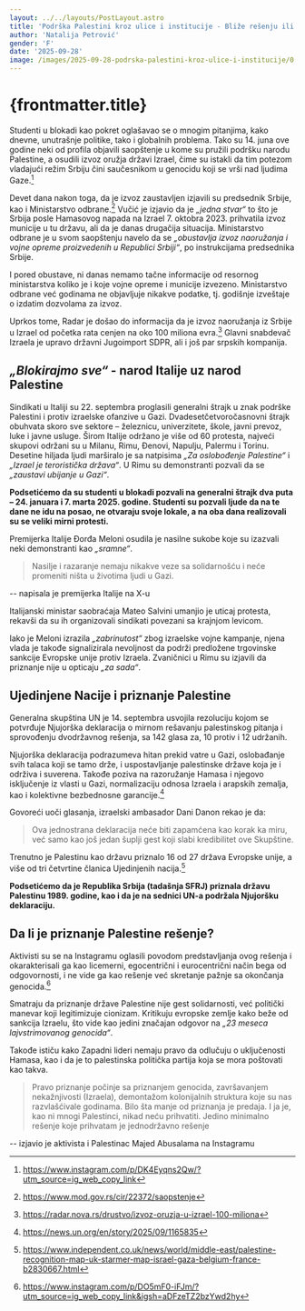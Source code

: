 ```yaml
---
layout: ../../layouts/PostLayout.astro
title: 'Podrška Palestini kroz ulice i institucije - Bliže rešenju ili politički manevar?'
author: 'Natalija Petrović'
gender: 'F'
date: '2025-09-28'
image: /images/2025-09-28-podrska-palestini-kroz-ulice-i-institucije/0.jpeg
---
```



# {frontmatter.title}

Studenti u blokadi kao pokret oglašavao se o mnogim pitanjima, kako dnevne, unutrašnje
politike, tako i globalnih problema. Tako su 14. juna ove godine neki od profila objavili
saopštenje u kome su pružili podršku narodu Palestine, a osudili izvoz oružja državi Izrael, čime
su istakli da tim potezom vladajući režim Srbiju čini saučesnikom u genocidu koji se vrši nad
ljudima Gaze.[^1]

Devet dana nakon toga, da je izvoz zaustavljen izjavili su predsednik Srbije, kao i Ministarstvo
odbrane.[^2] Vučić je izjavio da je _„jedna stvar“_ to što je Srbija posle Hamasovog napada na Izrael 7. oktobra 2023. prihvatila izvoz municije u tu državu, ali da je danas drugačija situacija.
Ministarstvo odbrane je u svom saopštenju navelo da se _„obustavlja izvoz naoružanja i vojne
opreme proizvedenih u Republici Srbiji“_, po instrukcijama predsednika Srbije.

I pored obustave, ni danas nemamo tačne informacije od resornog ministarstva koliko je i koje
vojne opreme i municije izvezeno. Ministarstvo odbrane već godinama ne objavljuje nikakve
podatke, tj. godišnje izveštaje o izdatim dozvolama za izvoz.

Uprkos tome, Radar je došao do informacija da je izvoz naoružanja iz Srbije u Izrael od početka
rata cenjen na oko 100 miliona evra.[^3] Glavni snabdevač Izraela je upravo državni Jugoimport
SDPR, ali i još par srpskih kompanija.

## _„Blokirajmo sve“_ - narod Italije uz narod Palestine

Sindikati u Italiji su 22. septembra proglasili generalni štrajk u znak podrške Palestini i protiv
izraelske ofanzive u Gazi. Dvadesetčetvoročasnovni štrajk obuhvata skoro sve sektore –
železnicu, univerzitete, škole, javni prevoz, luke i javne usluge. Širom Italije održano je više od
60 protesta, najveći skupovi održani su u Milanu, Rimu, Đenovi, Napulju, Palermu i Torinu.
Desetine hiljada ljudi marširalo je sa natpisima _„Za oslobođenje Palestine“_ i _„Izrael je
teroristička država“_. U Rimu su demonstranti pozvali da se _„zaustavi ubijanje u Gazi“_.

**Podsetićemo da su studenti u blokadi pozvali na generalni štrajk dva puta – 24. januara i 7.
marta 2025. godine. Studenti su pozvali ljude da na te dane ne idu na posao, ne otvaraju svoje
lokale, a na oba dana realizovali su se veliki mirni protesti.**

Premijerka Italije Đorđa Meloni osudila je nasilne sukobe koje su izazvali neki demonstranti kao _„sramne“_.

> Nasilje i razaranje nemaju nikakve veze sa solidarnošću i neće promeniti ništa u životima ljudi u Gazi.

-- napisala je premijerka Italije na X-u

Italijanski ministar saobraćaja Mateo Salvini umanjio je uticaj protesta, rekavši da su ih organizovali sindikati povezani sa krajnjom levicom.

Iako je Meloni izrazila _„zabrinutost“_ zbog izraelske vojne kampanje, njena vlada je takođe
signalizirala nevoljnost da podrži predložene trgovinske sankcije Evropske unije protiv Izraela.
Zvaničnici u Rimu su izjavili da priznanje nije u opticaju _„za sada“_.

## Ujedinjene Nacije i priznanje Palestine

Generalna skupština UN je 14. septembra usvojila rezoluciju kojom se potvrđuje Njujorška
deklaracija o mirnom rešavanju palestinskog pitanja i sprovođenju dvodržavnog rešenja, sa 142
glasa za, 10 protiv i 12 udržanih.

Njujorška deklaracija podrazumeva hitan prekid vatre u Gazi, oslobađanje svih talaca koji se
tamo drže, i uspostavljanje palestinske države koja je i održiva i suverena. Takođe poziva na
razoružanje Hamasa i njegovo isključenje iz vlasti u Gazi, normalizaciju odnosa Izraela i
arapskih zemalja, kao i kolektivne bezbednosne garancije.[^4]

Govoreći uoči glasanja, izraelski ambasador Dani Danon rekao je da:

> Ova jednostrana deklaracija neće biti zapamćena kao korak ka miru, već samo kao još jedan šuplji gest koji slabi kredibilitet ove Skupštine.

Trenutno je Palestinu kao državu priznalo 16 od 27 država Evropske unije, a više od tri četvrtine
članica Ujedinjenih nacija.[^5]

**Podsetićemo da je Republika Srbija (tadašnja SFRJ) priznala državu Palestinu 1989. godine, kao
i da je na sednici UN-a podržala Njujoršku deklaraciju.**

## Da li je priznanje Palestine rešenje?

Aktivisti su se na Instagramu oglasili povodom predstavljanja ovog rešenja i okarakterisali ga
kao licemerni, egocentrični i eurocentrični način bega od odgovornosti, i ne vide ga kao rešenje
već skretanje pažnje sa okončanja genocida.[^6]

Smatraju da priznanje države Palestine nije gest solidarnosti, već politički manevar koji
legitimizuje cionizam. Kritikuju evropske zemlje kako beže od sankcija Izraelu, što vide kao
jedini značajan odgovor na _„23 meseca lajvstrimovanog genocida“_.

Takođe ističu kako Zapadni lideri nemaju pravo da odlučuju o uključenosti Hamasa, kao i da je
to palestinska politička partija koja se mora poštovati kao takva.

> Pravo priznanje počinje sa priznanjem genocida, završavanjem nekažnjivosti (Izraela),
> demontažom kolonijalnih struktura koje su nas razvlašćivale godinama. Bilo šta manje od
> priznanja je predaja. I ja je, kao ni mnogi Palestinci, nikad neću prihvatiti. Jedino minimalno
> rešenje koje prihvatam je jednodržavno rešenje

-- izjavio je aktivista i Palestinac Majed Abusalama na Instagramu

[^1]: https://www.instagram.com/p/DK4Eyqns2Qw/?utm_source=ig_web_copy_link

[^2]: https://www.mod.gov.rs/cir/22372/saopstenje

[^3]: https://radar.nova.rs/drustvo/izvoz-oruzja-u-izrael-100-miliona

[^4]: https://news.un.org/en/story/2025/09/1165835

[^5]: https://www.independent.co.uk/news/world/middle-east/palestine-recognition-map-uk-starmer-map-israel-gaza-belgium-france-b2830667.html

[^6]: https://www.instagram.com/p/DO5mF0-iFJm/?utm_source=ig_web_copy_link&igsh=aDFzeTZ2bzYwd2hy
